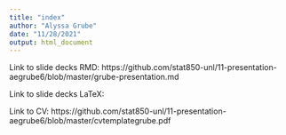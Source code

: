 ```yaml
---
title: "index"
author: "Alyssa Grube"
date: "11/28/2021"
output: html_document
---
```

Link to slide decks RMD: https://github.com/stat850-unl/11-presentation-aegrube6/blob/master/grube-presentation.md 

Link to slide decks LaTeX: 

Link to CV: https://github.com/stat850-unl/11-presentation-aegrube6/blob/master/cvtemplategrube.pdf
